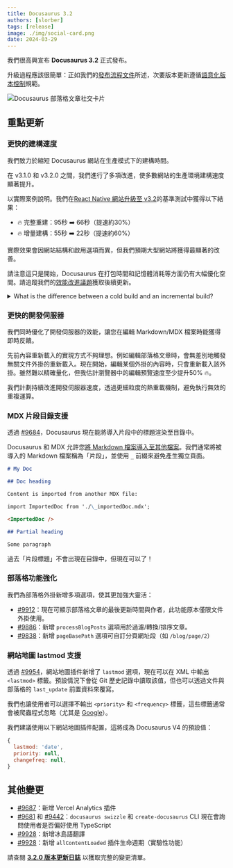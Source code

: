 ```yaml
---
title: Docusaurus 3.2
authors: [slorber]
tags: [release]
image: ./img/social-card.png
date: 2024-03-29
---
```


我們很高興宣布 **Docusaurus 3.2** 正式發布。

升級過程應該很簡單：正如我們的[發布流程文件](/community/release-process)所述，次要版本更新遵循[語意化版本控制](https://semver.org/)規範。

![Docusaurus 部落格文章社交卡片](./img/social-card.png)

<!--truncate-->


## 重點更新

### 更快的建構速度

我們致力於縮短 Docusaurus 網站在生產模式下的建構時間。

在 v3.1.0 和 v3.2.0 之間，我們進行了多項改進，使多數網站的生產環境建構速度顯著提升。

以實際案例說明。我們在[React Native 網站升級至 v3.2](https://github.com/facebook/react-native-website/pull/4072)的基準測試中獲得以下結果：

- 🔥 完整重建：95秒 ➡️ 66秒（提速約30%）
- 🔥 增量建構：55秒 ➡️ 22秒（提速約60%）

實際效果會因網站結構和啟用選項而異，但我們預期大型網站將獲得最顯著的改善。

請注意這只是開始，Docusaurus 在打包時間和記憶體消耗等方面仍有大幅優化空間。請追蹤我們的[效能改進議題](https://github.com/facebook/docusaurus/issues/4765)獲取後續更新。

<details>
  <summary>What is the difference between a cold build and an incremental build?</summary>

A cold build is when the Docusaurus caches are empty, generally after running `docusaurus clear`.

An incremental build happens when you run another time the `docusaurus build` command. Docusaurus automatically tries to "re-use" computations from former builds to make subsequent builds faster. In practice it's based on [Webpack persistent caching](https://webpack.js.org/guides/build-performance/#persistent-cache). To enable incremental builds on your CI server, you can persist the `node_modules/.cache` folder across builds.

</details>

### 更快的開發伺服器

我們同時優化了開發伺服器的效能，讓您在編輯 Markdown/MDX 檔案時能獲得即時反饋。

先前內容重新載入的實現方式不夠理想。例如編輯部落格文章時，會無差別地觸發無關文件外掛的重新載入。現在開始，編輯某個外掛的內容時，只會重新載入該外掛。雖然難以精確量化，但我估計瀏覽器中的編輯預覽速度至少提升50% 🔥。

我們計劃持續改進開發伺服器速度，透過更細粒度的熱重載機制，避免執行無效的重複運算。

### MDX 片段目錄支援

透過 [#9684](https://github.com/facebook/docusaurus/pull/9684)，Docusaurus 現在能將導入片段中的標題渲染至目錄中。

Docusaurus 和 MDX 允許您[將 Markdown 檔案導入至其他檔案](/docs/markdown-features/react#importing-markdown)。我們通常將被導入的 Markdown 檔案稱為「片段」，並使用 `_` 前綴來避免產生獨立頁面。

```md title="myDoc.mdx"
# My Doc

## Doc heading

Content is imported from another MDX file:

import ImportedDoc from './\_importedDoc.mdx';

<ImportedDoc />
```

```md title="_myPartial.mdx"
## Partial heading

Some paragraph
```

過去「片段標題」不會出現在目錄中，但現在可以了！

### 部落格功能強化

我們為部落格外掛新增多項選項，使其更加強大靈活：

- [#9912](https://github.com/facebook/docusaurus/pull/9912)：現在可顯示部落格文章的最後更新時間與作者，此功能原本僅限文件外掛使用。
- [#9886](https://github.com/facebook/docusaurus/pull/9886)：新增 `processBlogPosts` 選項用於過濾/轉換/排序文章。
- [#9838](https://github.com/facebook/docusaurus/pull/9838)：新增 `pageBasePath` 選項可自訂分頁網址段（如 `/blog/page/2`）

### 網站地圖 lastmod 支援

透過 [#9954](https://github.com/facebook/docusaurus/pull/9954)，網站地圖插件新增了 `lastmod` 選項，現在可以在 XML 中輸出 `<lastmod>` 標籤。預設情況下會從 Git 歷史記錄中讀取該值，但也可以透過文件與部落格的 `last_update` 前置資料來覆寫。

我們也讓使用者可以選擇不輸出 `<priority>` 和 `<frequency>` 標籤，這些標籤通常會被爬蟲程式忽略（尤其是 [Google](https://developers.google.com/search/blog/2023/06/sitemaps-lastmod-ping)）。

我們建議使用以下網站地圖插件配置，這將成為 Docusaurus V4 的預設值：

```js
{
  lastmod: 'date',
  priority: null,
  changefreq: null,
}
```

## 其他變更

- [#9687](https://github.com/facebook/docusaurus/pull/9687)：新增 Vercel Analytics 插件
- [#9681](https://github.com/facebook/docusaurus/pull/9681) 和 [#9442](https://github.com/facebook/docusaurus/pull/9442)：`docusaurus swizzle` 和 `create-docusaurus` CLI 現在會詢問使用者是否偏好使用 TypeScript
- [#9928](https://github.com/facebook/docusaurus/pull/9928)：新增冰島語翻譯
- [#9928](https://github.com/facebook/docusaurus/pull/9931)：新增 `allContentLoaded` 插件生命週期（實驗性功能）

請查閱 **[3.2.0 版本更新日誌](/changelog/3.2.0)** 以獲取完整的變更清單。